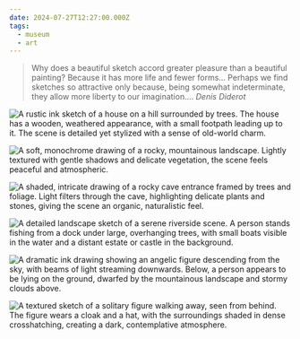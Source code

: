 ```yaml
---
date: 2024-07-27T12:27:00.000Z
tags:
  - museum
  - art
---
```

> Why does a beautiful sketch accord greater pleasure than a beautiful painting? Because it has more life and fewer forms... Perhaps we find sketches so attractive only because, being somewhat indeterminate, they allow more liberty to our imagination....
> <cite>Denis Diderot</cite>

<div className="max-w-[500px]">

  ![A rustic ink sketch of a house on a hill surrounded by trees. The house has a wooden, weathered appearance, with a small footpath leading up to it. The scene is detailed yet stylized with a sense of old-world charm.](/assets/art/20240727-IMG_9853.jpg "<i>Landscape with a House by a Lake</i>, by Matthijs Bril")

  ![A soft, monochrome drawing of a rocky, mountainous landscape. Lightly textured with gentle shadows and delicate vegetation, the scene feels peaceful and atmospheric.](/assets/art/20240727-IMG_9867.jpg "<i>Study of River and Rocks</i>, by Cornelis van Poelenburch")

  ![A shaded, intricate drawing of a rocky cave entrance framed by trees and foliage. Light filters through the cave, highlighting delicate plants and stones, giving the scene an organic, naturalistic feel.](/assets/art/20240727-IMG_9871.jpg "<i>View from Neptune’s Grotto in Tivoli</i>, attributed to Johannes Jansz Collaert")

  ![A detailed landscape sketch of a serene riverside scene. A person stands fishing from a dock under large, overhanging trees, with small boats visible in the water and a distant estate or castle in the background.](/assets/art/20240727-IMG_9879.jpg "<i>View of the River Vecht, with Fishermen, Pollarded Willows, and a Boathouse on the Opposite Bank</i>, by Abraham Rutgers")

  ![A dramatic ink drawing showing an angelic figure descending from the sky, with beams of light streaming downwards. Below, a person appears to be lying on the ground, dwarfed by the mountainous landscape and stormy clouds above.](/assets/art/20240727-IMG_9889.jpg "<i>Jacob’s Dream</i>, by John Constable, after Aert de Gelder")

  ![A textured sketch of a solitary figure walking away, seen from behind. The figure wears a cloak and a hat, with the surroundings shaded in dense crosshatching, creating a dark, contemplative atmosphere.](/assets/art/20240727-IMG_9896.jpg "<i>A Man Walking Seen from Behind</i>, by Georges Seurat")

</div>